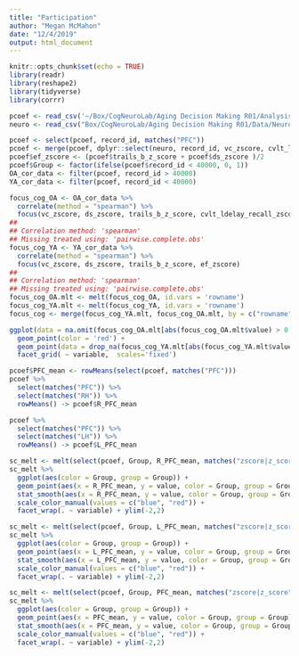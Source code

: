 ```yaml
---
title: "Participation"
author: "Megan McMahon"
date: "12/4/2019"
output: html_document
---
```


```r
knitr::opts_chunk$set(echo = TRUE)
library(readr)
library(reshape2)
library(tidyverse)
library(corrr)

pcoef <- read_csv('~/Box/CogNeuroLab/Aging Decision Making R01/Analysis/rest/bct/participation_nodewise_r.csv')
neuro <- read_csv("Box/CogNeuroLab/Aging Decision Making R01/Data/Neuropsych/AgingDecMemNeuropsyc_DATA_2019-06-12_0708.csv")

pcoef <- select(pcoef, record_id, matches("PFC"))
pcoef <- merge(pcoef, dplyr::select(neuro, record_id, vc_zscore, cvlt_ldelay_recall_zscore, cowat_zscore, ds_zscore, trails_b_z_score), by = 'record_id')
pcoef$ef_zscore <- (pcoef$trails_b_z_score + pcoef$ds_zscore )/2
pcoef$Group <- factor(ifelse(pcoef$record_id < 40000, 0, 1))
OA_cor_data <- filter(pcoef, record_id > 40000)
YA_cor_data <- filter(pcoef, record_id < 40000)

```

```r
focus_cog_OA <- OA_cor_data %>%
  correlate(method = "spearman") %>%
  focus(vc_zscore, ds_zscore, trails_b_z_score, cvlt_ldelay_recall_zscore, cowat_zscore, ef_zscore)
## 
## Correlation method: 'spearman'
## Missing treated using: 'pairwise.complete.obs'
focus_cog_YA <- YA_cor_data %>%
  correlate(method = "spearman") %>%
  focus(vc_zscore, ds_zscore, trails_b_z_score, ef_zscore)
## 
## Correlation method: 'spearman'
## Missing treated using: 'pairwise.complete.obs'
focus_cog_OA.mlt <- melt(focus_cog_OA, id.vars = 'rowname')
focus_cog_YA.mlt <- melt(focus_cog_YA, id.vars = 'rowname')
focus_cog <- merge(focus_cog_YA.mlt, focus_cog_OA.mlt, by = c("rowname", "variable"))

ggplot(data = na.omit(focus_cog_OA.mlt[abs(focus_cog_OA.mlt$value) > 0.27,]), aes(x = value, y = rowname)) + 
  geom_point(color = 'red') + 
  geom_point(data = drop_na(focus_cog_YA.mlt[abs(focus_cog_YA.mlt$value) > 0.27,]), color = 'blue') + 
  facet_grid( ~ variable,  scales='fixed')
```


```r
pcoef$PFC_mean <- rowMeans(select(pcoef, matches("PFC")))
pcoef %>%
  select(matches("PFC")) %>%
  select(matches("RH")) %>%
  rowMeans() -> pcoef$R_PFC_mean

pcoef %>%
  select(matches("PFC")) %>%
  select(matches("LH")) %>%
  rowMeans() -> pcoef$L_PFC_mean

sc_melt <- melt(select(pcoef, Group, R_PFC_mean, matches("zscore|z_score")) , id.vars = c("Group", "R_PFC_mean"))
sc_melt %>%
  ggplot(aes(color = Group, group = Group)) +
  geom_point(aes(x = R_PFC_mean, y = value, color = Group, group = Group)) + 
  stat_smooth(aes(x = R_PFC_mean, y = value, color = Group, group = Group), method = "lm") +
  scale_color_manual(values = c("blue", "red")) +
  facet_wrap(. ~ variable) + ylim(-2,2)

sc_melt <- melt(select(pcoef, Group, L_PFC_mean, matches("zscore|z_score")) , id.vars = c("Group", "L_PFC_mean"))
sc_melt %>%
  ggplot(aes(color = Group, group = Group)) +
  geom_point(aes(x = L_PFC_mean, y = value, color = Group, group = Group)) + 
  stat_smooth(aes(x = L_PFC_mean, y = value, color = Group, group = Group), method = "lm") +
  scale_color_manual(values = c("blue", "red")) +
  facet_wrap(. ~ variable) + ylim(-2,2)

sc_melt <- melt(select(pcoef, Group, PFC_mean, matches("zscore|z_score")) , id.vars = c("Group", "PFC_mean"))
sc_melt %>%
  ggplot(aes(color = Group, group = Group)) +
  geom_point(aes(x = PFC_mean, y = value, color = Group, group = Group)) + 
  stat_smooth(aes(x = PFC_mean, y = value, color = Group, group = Group), method = "lm") +
  scale_color_manual(values = c("blue", "red")) +
  facet_wrap(. ~ variable) + ylim(-2,2)
```

